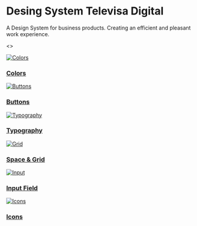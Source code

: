 
<Meta title="Home" />

<style>{`
    h1{
        text-align: center;
    }
    p {
        text-align: center;
        font-size: 12px;
    }
  .Options {
        display: grid;
        gap: 20px 10px;
        grid-template-columns: repeat(2, 45%);
        grid-template-rows: repeat(3, minmax(120px, 1fr));
        justify-content: center;
        width: 100%;
        align-items: center;
        margin: 15px auto;
  }
  .OptionHome{
        display: block;
        text-align: left;
        border: solid 1px;
        border-color: #cccccc;
        background-color: #ffffff;
        height: 100%;
        min-height: 100px;     
  }

  a:hover {
            box-shadow: 0 0 11px rgba(33, 33, 33, 0.2);
        }

    .OptionCaption{
        display: block;
        padding: 6px;
        max-height: 24px;
        height: auto;
        overflow: hidden;
    }

    .OptionTitle{
        font-size: 12px;
        font-weight: bold;
        color: #121212;
        line-height: 14px;
    }

    @media (min-width: 1024px) and (max-width: 1440px){
        .Options {
        display: grid;
        gap: 20px 30px;
        margin: 24px auto;
        grid-template-columns: repeat(3, 30%);
        grid-template-rows: repeat(2, 50%);
        justify-content: center;
        width: 100%;
        align-items: center;
       } 
    }

`}</style>

# Desing System Televisa Digital

A Design System for business products. Creating an efficient and pleasant work experience.

<>
<div class="Options">
    <a class="OptionHome" href="/?path=/story/desing-system-atoms-color--color">
    <img class="imagen" src={colors} alt="Colors" />
    <div class="OptionCaption">
    <h3 class="OptionTitle">Colors</h3>
    </div>
    </a>
    <a class="OptionHome" href="/?path=/story/desing-system-atoms-buttons--button">
    <img class="imagen" src={button} alt="Buttons" />
    <div class="OptionCaption">
    <h3 class="OptionTitle">Buttons</h3>
    </div>
    </a>
    <a class="OptionHome" href="/?path=/story/desing-system-atoms-title--title">
    <img class="imagen" src={typo} alt="Typography" />
    <div class="OptionCaption">
    <h3 class="OptionTitle">Typography</h3>
    </div>
    </a>
    <a class="OptionHome" href="/?path=/story/space-grid--page">
    <img class="imagen" src={spaces} alt="Grid" />
    <div class="OptionCaption">
    <h3 class="OptionTitle">Space & Grid</h3>
    </div>
    </a>
    <a class="OptionHome" href="/?path=/story/desing-system-atoms-inputs--inputs">
    <img class="imagen" src={inputs} alt="Input" />
    <div class="OptionCaption">
    <h3 class="OptionTitle">Input Field</h3>
    </div>
    </a>
    <a class="OptionHome" href="/?path=/story/desing-system-atoms-icons--icons">
    <img class="imagen" src={icons} alt="Icons" />
    <div class="OptionCaption">
    <h3 class="OptionTitle">Icons</h3>
    </div>
    </a>


</div>
</>

